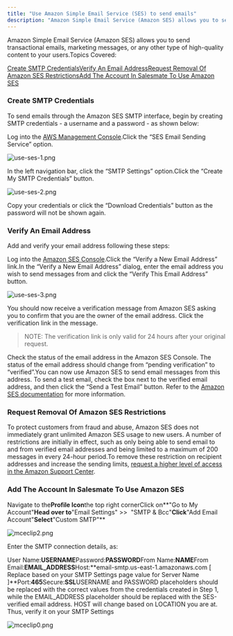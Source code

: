```yaml
---
title: "Use Amazon Simple Email Service (SES) to send emails"
description: "Amazon Simple Email Service (Amazon SES) allows you to send transactional emails, marketing messages, or any other type of high-quality content to you..."
---
```


Amazon Simple Email Service (Amazon SES) allows you to send transactional emails, marketing messages, or any other type of high-quality content to your users.Topics Covered:

[Create SMTP Credentials](https://support.salesmate.io/hc/en-us/articles/4407427564569#step-1-create-smtp-credentials)[Verify An Email Address](https://support.salesmate.io/hc/en-us/articles/4407427564569#step-2-verify-an-email-address)[Request Removal Of Amazon SES Restrictions](https://support.salesmate.io/hc/en-us/articles/4407427564569#h_01HS89HZ8MN0NN82EEPNJY5B8S)[Add The Account In Salesmate To Use Amazon SES](https://support.salesmate.io/hc/en-us/articles/4407427564569#step-4-configure-your-application-to-use-amazon-ses)

### Create SMTP Credentials

To send emails through the Amazon SES SMTP interface, begin by creating SMTP credentials - a username and a password - as shown below:

Log into the [AWS Management Console](https://console.aws.amazon.com/console/home).Click the “SES Email Sending Service” option.

![use-ses-1.png](./images/use-ses-1.png)

In the left navigation bar, click the “SMTP Settings” option.Click the “Create My SMTP Credentials” button.

![use-ses-2.png](./images/use-ses-2.png)

Copy your credentials or click the “Download Credentials” button as the password will not be shown again.

### Verify An Email Address

Add and verify your email address following these steps:

Log into the [Amazon SES Console](https://console.aws.amazon.com/ses).Click the “Verify a New Email Address” link.In the “Verify a New Email Address” dialog, enter the email address you wish to send messages from and click the “Verify This Email Address” button.

![use-ses-3.png](./images/use-ses-3.png)

You should now receive a verification message from Amazon SES asking you to confirm that you are the owner of the email address. Click the verification link in the message.

> NOTE: The verification link is only valid for 24 hours after your original request.

Check the status of the email address in the Amazon SES Console. The status of the email address should change from “pending verification” to “verified”.You can now use Amazon SES to send email messages from this address. To send a test email, check the box next to the verified email address, and then click the “Send a Test Email” button. Refer to the [Amazon SES documentation](http://docs.aws.amazon.com/ses/latest/DeveloperGuide/verify-email-addresses.html) for more information.

### Request Removal Of Amazon SES Restrictions

To protect customers from fraud and abuse, Amazon SES does not immediately grant unlimited Amazon SES usage to new users. A number of restrictions are initially in effect, such as only being able to send email to and from verified email addresses and being limited to a maximum of 200 messages in every 24-hour period.To remove these restriction on recipient addresses and increase the sending limits, [request a higher level of access in the Amazon Support Center](http://docs.aws.amazon.com/ses/latest/DeveloperGuide/request-production-access.html).

### Add The Account In Salesmate To Use Amazon SES

Navigate to the**Profile Icon**the top right cornerClick on**"Go to My Account"**Head over to**"Email Settings" >>  "SMTP & Bcc"**Click**"Add Email Account"**Select**"Custom SMTP"**

![mceclip2.png](./images/mceclip2-4.png)

Enter the SMTP connection details, as:

User Name:**USERNAME**Password:**PASSWORD**From Name:**NAME**From Email:**EMAIL\_ADDRESS**Host:**email-smtp.us-east-1.amazonaws.com \[ Replace based on your SMTP Settings page value for Server Name \]**Port:**465**Secure:**SSL**USERNAME and PASSWORD placeholders should be replaced with the correct values from the credentials created in Step 1, while the EMAIL\_ADDRESS placeholder should be replaced with the SES-verified email address. HOST will change based on LOCATION you are at. Thus, verify it on your SMTP Settings

![mceclip0.png](./images/mceclip0-11.png)
